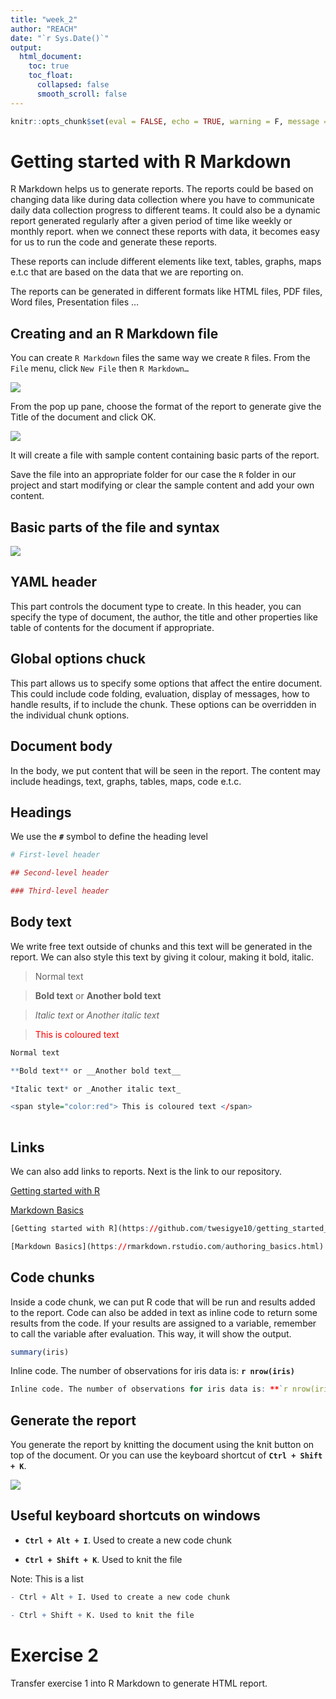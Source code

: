 ```yaml
---
title: "week_2"
author: "REACH"
date: "`r Sys.Date()`"
output:
  html_document:
    toc: true
    toc_float:
      collapsed: false
      smooth_scroll: false
---
```


```r
knitr::opts_chunk$set(eval = FALSE, echo = TRUE, warning = F, message = F, results = "hide")
```

# Getting started with R Markdown

R Markdown helps us to generate reports. The reports could be based on changing data like during data collection where you have to communicate daily data collection progress to different teams. It could also be a dynamic report generated regularly after a given period of time like weekly or monthly report. when we connect these reports with data, it becomes easy for us to run the code and generate these reports.

These reports can include different elements like text, tables, graphs, maps e.t.c that are based on the data that we are reporting on. 

The reports can be generated in different formats like HTML files, PDF files, Word files, Presentation files ...

## Creating and an R Markdown file

You can create `R Markdown` files the same way we create `R` files. From the `File` menu, click `New File` then `R Markdown…`


![](../img/rmarkdown_new_file.png)


From the pop up pane, choose the format of the report to generate give the Title of the document and click OK.


![](../img/rmarkdown_doc_type.png)


It will create a file with sample content containing basic parts of the report.

Save the file into an appropriate folder for our case the `R` folder in our project and start modifying or clear the sample content and add your own content.

## Basic parts of the file and syntax

![](../img/rmarkdown_parts.png)

## YAML header

This part controls the document type to create. In this header, you can specify the type of document, the author, the title and other properties like table of contents for the document if appropriate.

## Global options chuck

This part allows us to specify some options that affect the entire document. This could include code folding, evaluation, display of messages, how to handle results, if to include the chunk. These options can be overridden in the individual chunk options.

## Document body

In the body, we put content that will be seen in the report. The content may include headings, text, graphs, tables, maps, code e.t.c. 

## Headings

We use the **`#`** symbol to define the heading level

```r
# First-level header

## Second-level header

### Third-level header

```


## Body text

We write free text outside of chunks and this text will be generated in the report. We can also style this text by giving it colour, making it bold, italic.

>Normal text

>**Bold text** or __Another bold text__

>*Italic text* or _Another italic text_

><span style="color:red"> This is coloured text </span>

```r
Normal text

**Bold text** or __Another bold text__

*Italic text* or _Another italic text_

<span style="color:red"> This is coloured text </span>
  
```

## Links

We can also add links to reports. Next is the link to our repository.

[Getting started with R](https://github.com/twesigye10/getting_started_with_R)

[Markdown Basics](https://rmarkdown.rstudio.com/authoring_basics.html)

```r
[Getting started with R](https://github.com/twesigye10/getting_started_with_R)

[Markdown Basics](https://rmarkdown.rstudio.com/authoring_basics.html)
```


## Code chunks

Inside a code chunk, we can put R code that will be run and results added to the report. Code can also be added in text as inline code to return some results from the code. If your results are assigned to a variable, remember to call the variable after evaluation. This way, it will show the output.

```r
summary(iris)
```

Inline code. The number of observations for iris data is: **`r nrow(iris)`**

```r
Inline code. The number of observations for iris data is: **`r nrow(iris)`**
```


## Generate the report

You generate the report by knitting the document using the knit button on top of the document. Or you can use the keyboard shortcut of **`Ctrl + Shift + K`**.

![](../img/rmarkdown_knit.png)

## Useful keyboard shortcuts on windows

- **`Ctrl + Alt + I`**. Used to create a new code chunk

- **`Ctrl + Shift + K`**. Used to knit the file

Note: This is a list

```r
- Ctrl + Alt + I. Used to create a new code chunk

- Ctrl + Shift + K. Used to knit the file
```



# Exercise 2

Transfer exercise 1 into R Markdown to generate HTML report.
